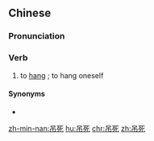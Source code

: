 ==Chinese==
{{zh-forms}}

===Pronunciation===
{{zh-pron
|m=diàosǐ
|h=pfs=tiau-sí
|cat=v
}}

===Verb===
{{zh-verb}}

# to [[hang]] {{gloss|by the neck}}; to hang oneself

====Synonyms====
* {{zh-l|自縊}}

[[zh-min-nan:吊死]]
[[hu:吊死]]
[[chr:吊死]]
[[zh:吊死]]